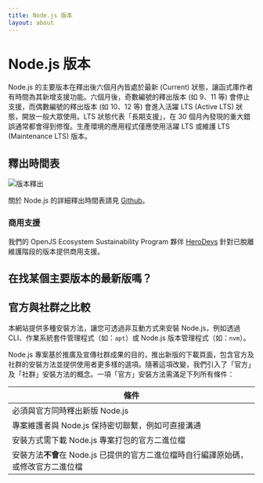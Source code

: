 ```yaml
---
title: Node.js 版本
layout: about
---
```


# Node.js 版本

Node.js 的主要版本在釋出後六個月內皆處於最新 (Current) 狀態，讓函式庫作者有時間為其新增支援功能。六個月後，奇數編號的釋出版本 (如 9、11 等) 會停止支援，而偶數編號的釋出版本 (如 10、12 等) 會進入活躍 LTS (Active LTS) 狀態，開放一般大眾使用。LTS 狀態代表「長期支援」，在 30 個月內發現的重大錯誤通常都會得到修復。生產環境的應用程式僅應使用活躍 LTS 或維護 LTS (Maintenance LTS) 版本。

## 釋出時間表

![版本釋出](https://raw.githubusercontent.com/nodejs/Release/main/schedule.svg?sanitize=true)

關於 Node.js 的詳細釋出時間表請見 [Github](https://github.com/nodejs/release#release-schedule)。

### 商用支援

我們的 OpenJS Ecosystem Sustainability Program 夥伴 [HeroDevs](https://herodevs.com/) 針對已脫離維護階段的版本提供商用支援。

## 在找某個主要版本的最新版嗎？

<DownloadReleasesTable />

## 官方與社群之比較

本網站提供多種安裝方法，讓您可透過非互動方式來安裝 Node.js，例如透過 CLI、作業系統套件管理程式（如：`apt`）或 Node.js 版本管理程式（如：`nvm`）。

Node.js 專案基於推廣及宣傳社群成果的目的，推出新版的下載頁面，包含官方及社群的安裝方法並提供使用者更多樣的選項。隨著這項改變，我們引入了「官方」及「社群」安裝方法的概念。一項「官方」安裝方法需滿足下列所有條件：

| 條件                                               |
| ------------------------------------------------ |
| 必須與官方同時釋出新版 Node.js                              |
| 專案維護者與 Node.js 保持密切聯繫，例如可直接溝通                    |
| 安裝方式需下載 Node.js 專案打包的官方二進位檔                      |
| 安裝方法**不會**在 Node.js 已提供的官方二進位檔時自行編譯原始碼，或修改官方二進位檔 |
